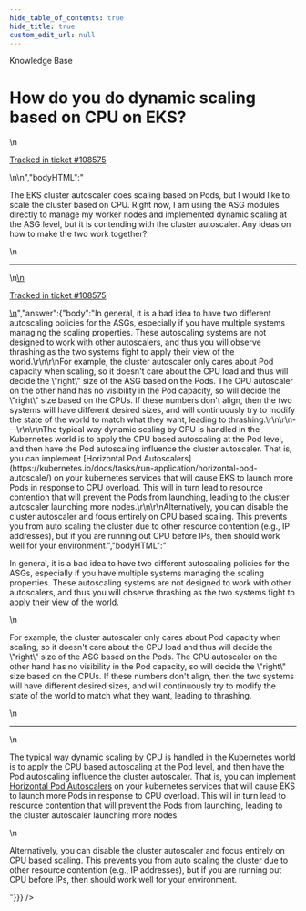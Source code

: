 ```yaml
---
hide_table_of_contents: true
hide_title: true
custom_edit_url: null
---
```



<head>
  <link rel="canonical" href="https://github.com/tnn-tnn-tnn-tnn-tnn-gruntwork-io/knowledge-base/discussions/411" />
</head>

<CenterLayout>
<span className="searchCategory">Knowledge Base</span>
<h1>How do you do dynamic scaling based on CPU on EKS?</h1>
<GitHub discussion={{"id":"D_kwDOF8slf84APgRa","number":411,"author":{"login":"yorinasub17"},"title":"How do you do dynamic scaling based on CPU on EKS?","body":"\nThe EKS cluster autoscaler does scaling based on Pods, but I would like to scale the cluster based on CPU. Right now, I am using the ASG modules directly to manage my worker nodes and implemented dynamic scaling at the ASG level, but it is contending with the cluster autoscaler. Any ideas on how to make the two work together?\n\n---\n\n<ins datetime=\"2022-05-10T14:10:23Z\">\n  <p><a href=\"https://support.gruntwork.io/hc/requests/108575\">Tracked in ticket #108575</a></p>\n</ins>\n","bodyHTML":"<p dir=\"auto\">The EKS cluster autoscaler does scaling based on Pods, but I would like to scale the cluster based on CPU. Right now, I am using the ASG modules directly to manage my worker nodes and implemented dynamic scaling at the ASG level, but it is contending with the cluster autoscaler. Any ideas on how to make the two work together?</p>\n<hr>\n<ins datetime=\"2022-05-10T14:10:23Z\">\n  <p dir=\"auto\"><a href=\"https://support.gruntwork.io/hc/requests/108575\" rel=\"nofollow\">Tracked in ticket #108575</a></p>\n</ins>","answer":{"body":"In general, it is a bad idea to have two different autoscaling policies for the ASGs, especially if you have multiple systems managing the scaling properties. These autoscaling systems are not designed to work with other autoscalers, and thus you will observe thrashing as the two systems fight to apply their view of the world.\r\n\r\nFor example, the cluster autoscaler only cares about Pod capacity when scaling, so it doesn't care about the CPU load and thus will decide the \"right\" size of the ASG based on the Pods. The CPU autoscaler on the other hand has no visibility in the Pod capacity, so will decide the \"right\" size based on the CPUs. If these numbers don't align, then the two systems will have different desired sizes, and will continuously try to modify the state of the world to match what they want, leading to thrashing.\r\n\r\n---\r\n\r\nThe typical way dynamic scaling by CPU is handled in the Kubernetes world is to apply the CPU based autoscaling at the Pod level, and then have the Pod autoscaling influence the cluster autoscaler. That is, you can implement [Horizontal Pod Autoscalers](https://kubernetes.io/docs/tasks/run-application/horizontal-pod-autoscale/) on your kubernetes services that will cause EKS to launch more Pods in response to CPU overload. This will in turn lead to resource contention that will prevent the Pods from launching, leading to the cluster autoscaler launching more nodes.\r\n\r\nAlternatively, you can disable the cluster autoscaler and focus entirely on CPU based scaling. This prevents you from auto scaling the cluster due to other resource contention (e.g., IP addresses), but if you are running out CPU before IPs, then should work well for your environment.","bodyHTML":"<p dir=\"auto\">In general, it is a bad idea to have two different autoscaling policies for the ASGs, especially if you have multiple systems managing the scaling properties. These autoscaling systems are not designed to work with other autoscalers, and thus you will observe thrashing as the two systems fight to apply their view of the world.</p>\n<p dir=\"auto\">For example, the cluster autoscaler only cares about Pod capacity when scaling, so it doesn't care about the CPU load and thus will decide the \"right\" size of the ASG based on the Pods. The CPU autoscaler on the other hand has no visibility in the Pod capacity, so will decide the \"right\" size based on the CPUs. If these numbers don't align, then the two systems will have different desired sizes, and will continuously try to modify the state of the world to match what they want, leading to thrashing.</p>\n<hr>\n<p dir=\"auto\">The typical way dynamic scaling by CPU is handled in the Kubernetes world is to apply the CPU based autoscaling at the Pod level, and then have the Pod autoscaling influence the cluster autoscaler. That is, you can implement <a href=\"https://kubernetes.io/docs/tasks/run-application/horizontal-pod-autoscale/\" rel=\"nofollow\">Horizontal Pod Autoscalers</a> on your kubernetes services that will cause EKS to launch more Pods in response to CPU overload. This will in turn lead to resource contention that will prevent the Pods from launching, leading to the cluster autoscaler launching more nodes.</p>\n<p dir=\"auto\">Alternatively, you can disable the cluster autoscaler and focus entirely on CPU based scaling. This prevents you from auto scaling the cluster due to other resource contention (e.g., IP addresses), but if you are running out CPU before IPs, then should work well for your environment.</p>"}}} />

</CenterLayout>
  

<!-- ##DOCS-SOURCER-START
{
  "sourcePlugin": "github-discussions",
  "hash": "a800e258b418d049dac6b393b2881029"
}
##DOCS-SOURCER-END -->
